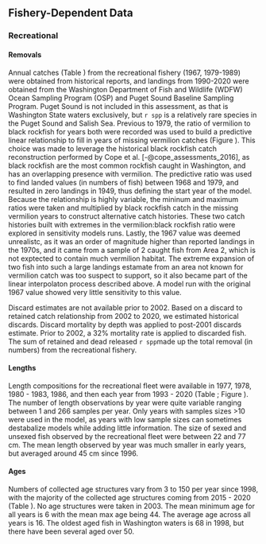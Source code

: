 ## Fishery-Dependent Data

### Recreational
#### Removals
Annual catches (Table \ref{tab:WA_vermilion_catches}) from the recreational fishery (1967, 1979-1989) were obtained from historical reports, and landings from 1990-2020 were obtained from the Washington Department of Fish and Wildlife (WDFW) Ocean Sampling Program (OSP) and Puget Sound Baseline Sampling Program. Puget Sound is not included in this assessment, as that is Washington State waters exclusively, but `r spp` is a relatively rare species in the Puget Sound and Salish Sea. Previous to 1979, the ratio of vermilion to black rockfish for years both were recorded was used to build a predictive linear relationship to fill in years of missing vermilion catches (Figure \ref{fig:WA_black_vermilion}). This choice was made to leverage the historical black rockfish catch reconstruction performed by Cope et al. [-@cope_assessments_2016], as black rockfish are the most common rockfish caught in Washington, and has an overlapping presence with vermilion. The predictive ratio was used to find landed values (in numbers of fish) between 1968 and 1979, and resulted in zero landings in 1949, thus defining the start year of the model. Because the relationship is highly variable, the mininum and maximum ratios were taken and multiplied by black rockfish catch in the missing vermilion years to construct alternative catch histories. These two catch histories built with extremes in the vermilion:black rockfish ratio were explored in sensitivity models runs. Lastly, the 1967 value was deemed unrealistc, as it was an order of magnitude higher than reported landings in the 1970s, and it came from a sample of 2 caught fish from Area 2, which is not exptected to contain much vermilion habitat. The extreme expansion of two fish into such a large landings estamate from an area not known for vermilion catch was too suspect to support, so it also became part of the linear interpolaton process described above. A model run with the original 1967 value showed very little sensitivity to this value.

Discard estimates are not available prior to 2002. Based on a discard to retained catch relationship from 2002 to 2020, we estimated historical discards. Discard mortality by depth was applied to post-2001 discards estimate. Prior to 2002, a 32% mortality rate is applied to discarded fish. The sum of retained and dead released `r spp`made up the total removal (in numbers) from the recreational fishery.

#### Lengths
Length compositions for the recreational fleet were available in 1977, 1978, 1980 - 1983, 1986, and then each year from 1993 - 2020 (Table \ref{tab:WA_vermilion_lengthsamples}; Figure \ref{fig:rec-lts_bubbs}). The number of length observations by year were quite variable ranging between 1 and 266 samples per year. Only years with samples sizes >10 were used in the model, as years with low sample sizes can sometimes destabalize models while adding little information.  The size of sexed and unsexed fish observed by the recreational fleet were between 22 and 77 cm. The mean length observed by year was much smaller in early years, but averaged around 45 cm since 1996.

#### Ages
Numbers of collected age structures vary from 3 to 150 per year since 1998, with the majority of the collected age structures coming from 2015 - 2020 (Table \ref{tab:WA_vermilion_agesamples}). No age structures were taken in 2003.  The mean minimum age for all years is 6 with the mean max age being 44.  The average age across all years is 16.  The oldest aged fish in Washington waters is 68 in 1998, but there have been several aged over 50.
